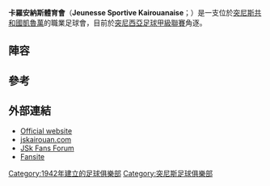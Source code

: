{{Infobox football club
| clubname   = 卡羅安納斯
| image      = 
| fullname   = 卡羅安納斯體育會<br /> Jeunesse Sportive<br /> Kairouanaise
| nickname   = '''''Chabiba'''<br /> Abna Assimet El Aghalba''
| founded    = {{Start date and age|1942}}
| city       = [[凱魯萬|凱魯萬]]
| ground     = [[Stade_Hamda_Laouani|Stade Hamda Laouani]]
| capacity   = 25,000
| chairman   = [[Mourad_Bellakhal|Mourad Bellakhal]]
| manager    = [[Pascal_Janin|Pascal Janin]]
| league     = [[突尼斯足球甲級聯賽|突尼斯足球甲級聯賽]]
| season     = 2018–19
| position   = 突尼甲，第 11 位
| pattern_la1=_white_stripes
| pattern_b1=_whitestripes3
| pattern_ra1=_white_stripes
| leftarm1=005e21|body1=005e21|rightarm1=005e21|shorts1=FFFFFF|socks1=005e21
| pattern_la=
| pattern_b2=_thinwhitestripes
| pattern_ra=
| leftarm2=005e21|body2=005e21|rightarm2=005e21|shorts2=005e21|socks2=FFFFFF
}}

'''卡羅安納斯體育會'''（'''Jeunesse Sportive Kairouanaise'''；{{lang-ar|الشبيبة الرياضية القيروانية}}）是一支位於[[突尼斯共和國|突尼斯共和國]][[凱魯萬|凱魯萬]]的職業足球會，目前於[[突尼西亞足球甲級聯賽|突尼西亞足球甲級聯賽]]角逐。

== 陣容 ==
{{Fs start}}
<!--For help using the below template, please see [[Template_talk:Football_squad_player|Template talk:Football squad player]]-->
{{Fs player|no=|nat=Tunisia|name=[[Ali_Kalaii|Ali Kalaii]]|pos=GK}}
{{Fs player|no=|nat=Tunisia|name=[[Ali_Frioui|Ali Frioui]]|pos=GK}}
{{Fs player|no=|nat=Tunisia|name=[[Taher_Chaabene|Taher Chaabene]]|pos=GK}}
{{Fs player|no=|nat=Tunisia|name=[[Charfeddine_Guidhaoui|Charfeddine Guidhaoui]]|pos=GK}}
{{Fs player|no=|nat=Tunisia|name=[[Houssem_Bnina|Houssem Bnina]]|pos=DF}}
{{Fs player|no=|nat=Guinea|name=[[Bangali_Keita|Bangali Keita]]|pos=DF}}
{{Fs player|no=|nat=Tunisia|name=[[Haithem_Layouni|Haithem Layouni]]|pos=DF}}
{{Fs player|no=|nat=Tunisia|name=[[Hamza_Zakkar|Hamza Zakkar]]|pos=DF}}
{{Fs player|no=|nat=Tunisia|name=[[Firas_Helali|Firas Helali]]|pos=DF}}
{{Fs player|no=|nat=Tunisia|name=[[Wael_Methnani|Wael Methnani]]|pos=DF}}
{{Fs player|no=|nat=Tunisia|name=[[Malek_Bhar|Malek Bhar]]|pos=DF}}
{{Fs player|no=|nat=Tunisia|name=[[Rabïi_Nebti|Rabïi Nebti]]|pos=DF}}
{{Fs player|no=|nat=Tunisia|name=[[Noureddine_Chortani|Noureddine Chortani]]|pos=DF}}
{{Fs player|no=|nat=Tunisia|name=[[Mohamed_Amine_Nabli|Mohamed Amine Nabli]]|pos=DF}}
{{Fs player|no=|nat=Tunisia|name=[[Ahmed_Chriti|Ahmed Chriti]]|pos=DF}}
{{Fs player|no=|nat=Tunisia|name=[[Mohamed_Ali_Ragoubi|Mohamed Ali Ragoubi]]|pos=MF}}
{{Fs mid}}
{{Fs player|no=|nat=Tunisia|name=[[Sabri_Amari|Sabri Amari]]|pos=MF}}
{{Fs player|no=|nat=Tunisia|name=[[Safouan_Ben_Salem|Safouan Ben Salem]]|pos=MF}}
{{Fs player|no=|nat=Tunisia|name=[[Slim_Mhadhebi|Slim Mhadhebi]]|pos=MF}}
{{Fs player|no=|nat=Cameroon|name=[[Franck_Onana|Franck Onana]]|pos=MF}}
{{Fs player|no=|nat=Guinea|name=[[Traorré_Alkhaly|Traorré Alkhaly]]|pos=MF}}
{{Fs player|no=|nat=Tunisia|name=[[Houssem_Eddine_Taboubi|Houssem Eddine Taboubi]]|pos=MF}}
{{Fs player|no=|nat=Tunisia|name=[[Aymen_Harzi|Aymen Harzi]]|pos=MF}}
{{Fs player|no=|nat=Tunisia|name=[[Charfeddine_Chiboub|Charfeddine Chiboub]]|pos=MF}}
{{Fs player|no=|nat=Tunisia|name=[[Marouen_Ghribi|Marouen Ghribi]]|pos=MF}}
{{Fs player|no=|nat=Tunisia|name=[[Sabri_Zaidi|Sabri Zaidi]]|pos=MF}}
{{Fs player|no=|nat=Tunisia|name=[[Faysel_Manai|Faysel Manai]]|pos=MF}}
{{Fs player|no=|nat=Tunisia|name=[[Riadh_Frioui|Riadh Frioui]]|pos=MF}}
{{Fs player|no=|nat=Cameroon|name=[[Christopher_Akonga_Mendouga|Christopher Akonga Mendouga]]|pos=FW}}
{{Fs player|no=|nat=Tunisia|name=[[Abd_Rahim_Jeliti|Abd Rahim Jeliti]]|pos=FW}}
{{Fs player|no=|nat=Tunisia|name=[[Ali_Korbi|Ali Korbi]]|pos=FW}}
{{Fs end}}
{{clr}}

== 參考 ==
{{Reflist}}

== 外部連結 ==
*[http://www.jskairouanaise.net/ Official website]{{Wayback|url=http://www.jskairouanaise.net/ |date=20080619015149 }}
*[http://www.jskairouan.com/ jskairouan.com] {{Wayback|url=http://www.jskairouan.com/ |date=20190910083724 }}
*[https://web.archive.org/web/20160304043452/http://jskairouan.conceptbb.com/ JSk Fans Forum]
*[http://www.chez.com/jskai/ Fansite] {{Wayback|url=http://www.chez.com/jskai/ |date=20080507095911 }}

[[Category:1942年建立的足球俱樂部|Category:1942年建立的足球俱樂部]]
[[Category:突尼斯足球俱樂部|Category:突尼斯足球俱樂部]]